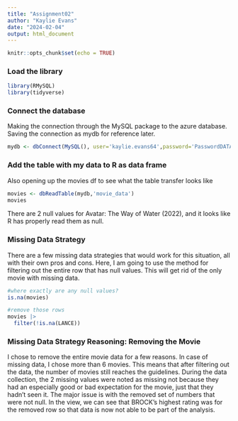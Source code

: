 ```yaml
---
title: "Assignment02"
author: "Kaylie Evans"
date: "2024-02-04"
output: html_document
---
```


```r
knitr::opts_chunk$set(echo = TRUE)
```


### Load the library
```r
library(RMySQL)
library(tidyverse)
```

### Connect the database
Making the connection through the MySQL package to the azure database. Saving the connection as mydb for reference later.
```r
mydb <- dbConnect(MySQL(), user='kaylie.evans64',password='PasswordDATA607',dbname='kaylie.evans64',host='cunydata607sql.mysql.database.azure.com')
```


### Add the table with my data to R as data frame
Also opening up the movies df to see what the table transfer looks like
```r
movies <- dbReadTable(mydb,'movie_data')
movies
```
There are 2 null values for Avatar: The Way of Water (2022), and it looks like R has properly read them as null.

### Missing Data Strategy
There are a few missing data strategies that would work for this situation, all with their own pros and cons. Here, I am going to use the method for filtering out the entire row that has null values. This will get rid of the only movie with missing data. 
```r
#where exactly are any null values?
is.na(movies)

#remove those rows 
movies |>
  filter(!is.na(LANCE))
```

### Missing Data Strategy Reasoning: Removing the Movie
I chose to remove the entire movie data for a few reasons. In case of missing data, I chose more than 6 movies. This means that after filtering out the data, the number of movies still reaches the guidelines. During the data collection, the 2 missing values were noted as missing not because they had an especially good or bad expectation for the movie, just that they hadn't seen it. The major issue is with the removed set of numbers that were not null. In the view, we can see that BROCK's highest rating was for the removed row so that data is now not able to be part of the analysis. 
